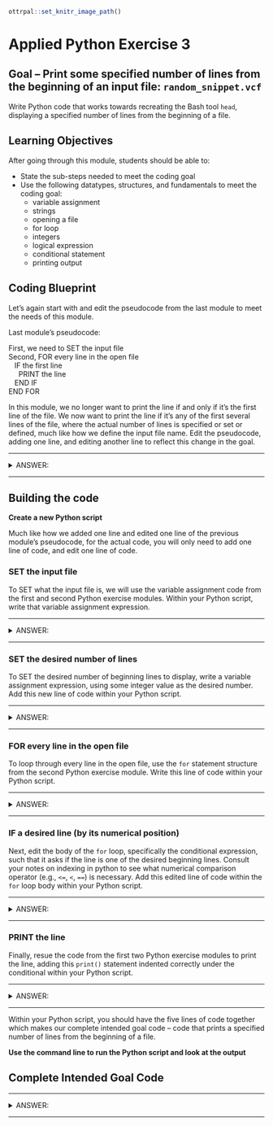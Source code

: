 ```r
ottrpal::set_knitr_image_path()
```

# Applied Python Exercise 3

## Goal -- Print some specified number of lines from the beginning of an input file: `random_snippet.vcf`

Write Python code that works towards recreating the Bash tool `head`, displaying a specified number of lines from the beginning of a file.

## Learning Objectives

After going through this module, students should be able to:

* State the sub-steps needed to meet the coding goal
* Use the following datatypes, structures, and fundamentals to meet the coding goal:
  * variable assignment
  * strings
  * opening a file
  * for loop
  * integers
  * logical expression
  * conditional statement
  * printing output

## Coding Blueprint

Let's again start with and edit the pseudocode from the last module to meet the needs of this module.

Last module's pseudocode:

First, we need to SET the input file <br />
Second, FOR every line in the open file <br />
&nbsp;&nbsp;  IF the first line <br />
&nbsp;&nbsp;&nbsp;&nbsp;    PRINT the line <br />
&nbsp;&nbsp;  END IF <br />
END FOR <br />

In this module, we no longer want to print the line if and only if it's the first line of the file. We now want to print the line if it's any of the first several lines of the file, where the actual number of lines is specified or set or defined, much like how we define the input file name. Edit the pseudocode, adding one line, and editing another line to reflect this change in the goal.

***
<details><summary> ANSWER: </summary>

First, we need to SET the input file <br />
Next, we need to SET the desired number of displayed lines <br />
Then, FOR every line in the open file <br />
&nbsp;&nbsp;  IF a desired line (by its numerical position) <br />
&nbsp;&nbsp;&nbsp;&nbsp;    PRINT the line <br />
&nbsp;&nbsp;  END IF <br />
END FOR <br />

</details>
***

## Building the code

**Create a new Python script**

Much like how we added one line and edited one line of the previous module's pseudocode, for the actual code, you will only need to add one line of code, and edit one line of code. 

### SET the input file 

To SET what the input file is, we will use the variable assignment code from the first and second Python exercise modules. Within your Python script, write that variable assignment expression. 

***
<details><summary> ANSWER: </summary>

```python
filename = "random_snippet.vcf"
```

</details>
***

### SET the desired number of lines

To SET the desired number of beginning lines to display, write a variable assignment expression, using some integer value as the desired number. Add this new line of code within your Python script.

***
<details><summary> ANSWER: </summary>

```python
n_lines = 10
```

</details>
***

### FOR every line in the open file

To loop through every line in the open file, use the `for` statement structure from the second Python exercise module. Write this line of code within your Python script.

***
<details><summary> ANSWER: </summary>

```python
for i, line in enumerate(open(filename)):
```

</details>
***

### IF a desired line (by its numerical position)

Next, edit the body of the `for` loop, specifically the conditional expression, such that it asks if the line is one of the desired beginning lines. Consult your notes on indexing in python to see what numerical comparison operator (e.g., `<=`, `<`, `==`) is necessary. Add this edited line of code within the `for` loop body within your Python script.

***
<details><summary> ANSWER: </summary>

```python
  if i < n_lines:
```

</details>
***

### PRINT the line

Finally, resue the code from the first two Python exercise modules to print the line, adding this `print()` statement indented correctly under the conditional within your Python script.

***
<details><summary> ANSWER: </summary>

```python
    print(line.strip('\r\n'))
```

</details>
***

Within your Python script, you should have the five lines of code together which makes our complete intended goal code -- code that prints a specified number of lines from the beginning of a file.

**Use the command line to run the Python script and look at the output**

## Complete Intended Goal Code

***
<details><summary> ANSWER: </summary>

```python
filename = "random_snippet.vcf" #SET the input filename
n_lines = 10 #SET the desired number of lines
for i, line in enumerate(open(filename)): #FOR every line in the open file
  if i < n_lines: #IF a desired line by its numerical position
    print(line.strip('\r\n')) #PRINT the line
```

</details>
***